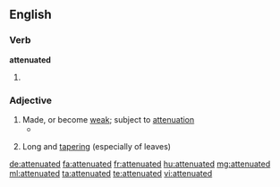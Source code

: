 ==English==

===Verb===
'''attenuated'''

# {{en-past of|attenuate}}

===Adjective===
{{en-adj}}

# Made, or become [[weak]]; subject to [[attenuation]]
#* {{quote-book|year=1835|author=[[s:Author:William Gilmore Simms|William Gilmore Simms]]|title=[[s:The Partisan|The Partisan]]|publisher=Harper|section=[[s:The Partisan/XII|Chapter XI]]|page=[[s:Page:The Partisan, v1.djvu/131|140]]|passage=She had become spiritualized in mind, even as she had grown '''attenuated''' in person.}}
# {{context|botany|lang=en}} Long and [[tapering]] (especially of leaves)

[[de:attenuated]]
[[fa:attenuated]]
[[fr:attenuated]]
[[hu:attenuated]]
[[mg:attenuated]]
[[ml:attenuated]]
[[ta:attenuated]]
[[te:attenuated]]
[[vi:attenuated]]